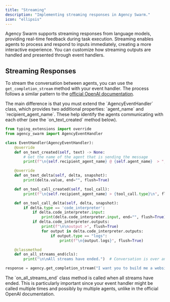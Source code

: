 ```yaml
---
title: "Streaming"
description: "Implementing streaming responses in Agency Swarm."
icon: "ellipsis"
---
```


Agency Swarm supports streaming responses from language models, providing real-time feedback during task execution. Streaming enables agents to process and respond to inputs immediately, creating a more interactive experience. You can customize how streaming outputs are handled and presented through event handlers.

## Streaming Responses

To stream the conversation between agents, you can use the `get_completion_stream` method with your event handler. The process follows a similar pattern to the [official OpenAI documentation](https://platform.openai.com/docs/api-reference/assistants-streaming).

<Note>
The main difference is that you must extend the `AgencyEventHandler` class, which provides two additional properties: `agent_name` and `recipient_agent_name`. These help identify the agents communicating with each other (see the `on_text_created` method below).
</Note>

```python
from typing_extensions import override
from agency_swarm import AgencyEventHandler

class EventHandler(AgencyEventHandler):
    @override
    def on_text_created(self, text) -> None:
        # Get the name of the agent that is sending the message
        print(f"\n{self.recipient_agent_name} @ {self.agent_name}  > ", end="", flush=True)

    @override
    def on_text_delta(self, delta, snapshot):
        print(delta.value, end="", flush=True)

    def on_tool_call_created(self, tool_call):
        print(f"\n{self.recipient_agent_name} > {tool_call.type}\n", flush=True)

    def on_tool_call_delta(self, delta, snapshot):
        if delta.type == 'code_interpreter':
            if delta.code_interpreter.input:
                print(delta.code_interpreter.input, end="", flush=True)
            if delta.code_interpreter.outputs:
                print(f"\n\noutput >", flush=True)
                for output in delta.code_interpreter.outputs:
                    if output.type == "logs":
                        print(f"\n{output.logs}", flush=True)

    @classmethod
    def on_all_streams_end(cls):
        print("\n\nAll streams have ended.")  # Conversation is over and message is returned to the user.

response = agency.get_completion_stream("I want you to build me a website", event_handler=EventHandler)
```

<Note>
The `on_all_streams_end` class method is called when all streams have ended. This is particularly important since your event handler might be called multiple times and possibly by multiple agents, unlike in the official OpenAI documentation.
</Note>
